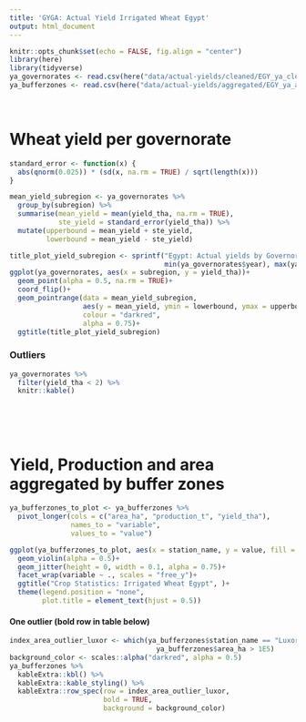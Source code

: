 ```yaml
---
title: 'GYGA: Actual Yield Irrigated Wheat Egypt'
output: html_document
---
```


```r
knitr::opts_chunk$set(echo = FALSE, fig.align = "center")
library(here)
library(tidyverse)
ya_governorates <- read.csv(here("data/actual-yields/cleaned/EGY_ya_cleaned.csv"))
ya_bufferzones <- read.csv(here("data/actual-yields/aggregated/EGY_ya_aggregated.csv"))
```

<br>

# Wheat yield per governorate

```r
standard_error <- function(x) {
  abs(qnorm(0.025)) * (sd(x, na.rm = TRUE) / sqrt(length(x)))
}

mean_yield_subregion <- ya_governorates %>% 
  group_by(subregion) %>% 
  summarise(mean_yield = mean(yield_tha, na.rm = TRUE),
            ste_yield = standard_error(yield_tha)) %>% 
  mutate(upperbound = mean_yield + ste_yield,
         lowerbound = mean_yield - ste_yield)

title_plot_yield_subregion <- sprintf("Egypt: Actual yields by Governorates (%d-%d)",
                                      min(ya_governorates$year), max(ya_governorates$year))
ggplot(ya_governorates, aes(x = subregion, y = yield_tha))+
  geom_point(alpha = 0.5, na.rm = TRUE)+
  coord_flip()+
  geom_pointrange(data = mean_yield_subregion,
                  aes(y = mean_yield, ymin = lowerbound, ymax = upperbound),
                  colour = "darkred",
                  alpha = 0.75)+
  ggtitle(title_plot_yield_subregion)
```

### Outliers

```r
ya_governorates %>% 
  filter(yield_tha < 2) %>% 
  knitr::kable()
```

<br>
<br>
<br>

# Yield, Production and area aggregated by buffer zones

```r
ya_bufferzones_to_plot <- ya_bufferzones %>% 
  pivot_longer(cols = c("area_ha", "production_t", "yield_tha"),
               names_to = "variable",
               values_to = "value")

ggplot(ya_bufferzones_to_plot, aes(x = station_name, y = value, fill = station_name))+
  geom_violin(alpha = 0.5)+
  geom_jitter(height = 0, width = 0.1, alpha = 0.75)+
  facet_wrap(variable ~ ., scales = "free_y")+
  ggtitle("Crop Statistics: Irrigated Wheat Egypt", )+
  theme(legend.position = "none", 
        plot.title = element_text(hjust = 0.5))

```

#### One outlier (bold row in table below)

```r
index_area_outlier_luxor <- which(ya_bufferzones$station_name == "Luxor" &
                                    ya_bufferzones$area_ha > 1E5) 
background_color <- scales::alpha("darkred", alpha = 0.5)
ya_bufferzones %>% 
  kableExtra::kbl() %>% 
  kableExtra::kable_styling() %>% 
  kableExtra::row_spec(row = index_area_outlier_luxor,
                       bold = TRUE, 
                       background = background_color)
```

